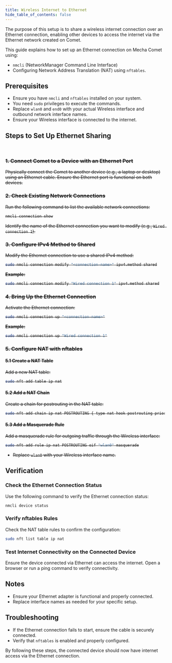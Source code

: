 ```yaml
---
title: Wireless Internet to Ethernet
hide_table_of_contents: false
---
```



The purpose of this setup is to share a wireless internet connection over an Ethernet connection, enabling other devices to access the internet via the Ethernet network created on Comet.

This guide explains how to set up an Ethernet connection on Mecha Comet using:

- `nmcli` (NetworkManager Command Line Interface)
- Configuring Network Address Translation (NAT) using `nftables`.

## Prerequisites

- Ensure you have `nmcli` and `nftables` installed on your system.
- You need `sudo` privileges to execute the commands.
- Replace `wlan0` and `end0` with your actual Wireless interface and outbound network interface names.
- Ensure your Wireless interface is connected to the internet.

## Steps to Set Up Ethernet Sharing

<S>
<br />

### 1. Connect Comet to a Device with an Ethernet Port

Physically connect the Comet to another device (e.g., a laptop or desktop) using an Ethernet cable. Ensure the Ethernet port is functional on both devices.

### 2. Check Existing Network Connections

Run the following command to list the available network connections:

```bash
nmcli connection show
```

Identify the name of the Ethernet connection you want to modify (e.g., `Wired connection 1`).

### 3. Configure IPv4 Method to Shared

Modify the Ethernet connection to use a shared IPv4 method:

```bash
sudo nmcli connection modify "<connection-name>" ipv4.method shared
```

**Example:**

```bash
sudo nmcli connection modify "Wired connection 1" ipv4.method shared
```

### 4. Bring Up the Ethernet Connection

Activate the Ethernet connection:

```bash
sudo nmcli connection up "<connection-name>"
```

**Example:**

```bash
sudo nmcli connection up "Wired connection 1"
```

### 5. Configure NAT with nftables

#### 5.1 Create a NAT Table

Add a new NAT table:

```bash
sudo nft add table ip nat
```

#### 5.2 Add a NAT Chain

Create a chain for postrouting in the NAT table:

```bash
sudo nft add chain ip nat POSTROUTING { type nat hook postrouting priority 100 \; }
```

#### 5.3 Add a Masquerade Rule

Add a masquerade rule for outgoing traffic through the Wireless interface:

```bash
sudo nft add rule ip nat POSTROUTING oif "wlan0" masquerade
```

- Replace `wlan0` with your Wireless interface name.

</S>

## Verification

### Check the Ethernet Connection Status

Use the following command to verify the Ethernet connection status:

```bash
nmcli device status
```

### Verify nftables Rules

Check the NAT table rules to confirm the configuration:

```bash
sudo nft list table ip nat
```

### Test Internet Connectivity on the Connected Device

Ensure the device connected via Ethernet can access the internet. Open a browser or run a ping command to verify connectivity.

## Notes

- Ensure your Ethernet adapter is functional and properly connected.
- Replace interface names as needed for your specific setup.

## Troubleshooting

- If the Ethernet connection fails to start, ensure the cable is securely connected.
- Verify that `nftables` is enabled and properly configured.

By following these steps, the connected device should now have internet access via the Ethernet connection.

